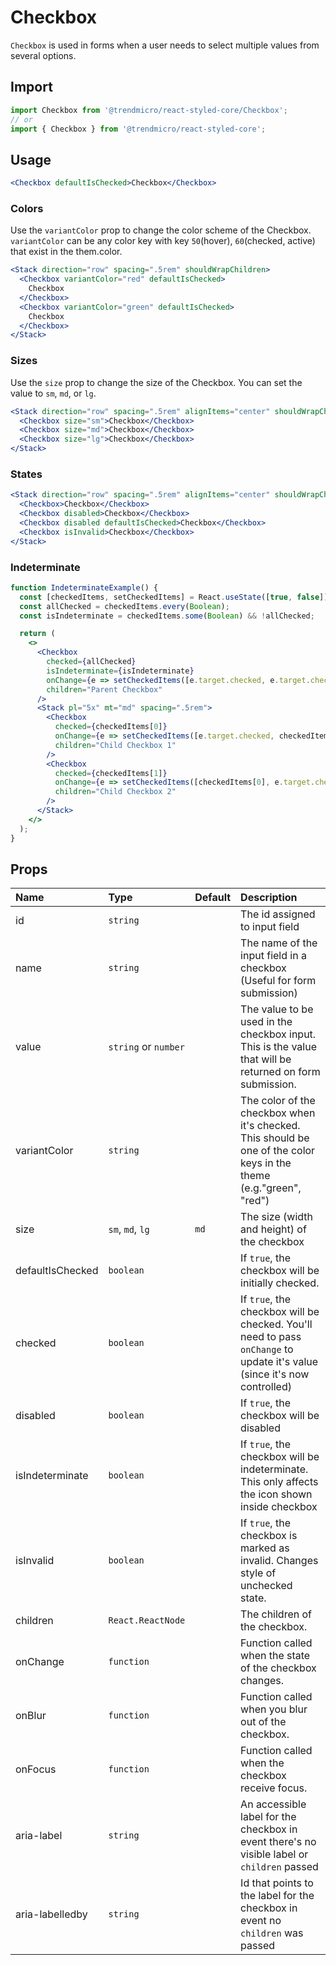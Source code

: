 # Checkbox

`Checkbox` is used in forms when a user needs to select multiple values from several options.

## Import

```js
import Checkbox from '@trendmicro/react-styled-core/Checkbox';
// or
import { Checkbox } from '@trendmicro/react-styled-core';
```

## Usage

```jsx
<Checkbox defaultIsChecked>Checkbox</Checkbox>
```

### Colors

Use the `variantColor` prop to change the color scheme of the Checkbox. `variantColor` can be any color key with key `50`(hover), `60`(checked, active) that exist in the them.color.

```jsx
<Stack direction="row" spacing=".5rem" shouldWrapChildren>
  <Checkbox variantColor="red" defaultIsChecked>
    Checkbox
  </Checkbox>
  <Checkbox variantColor="green" defaultIsChecked>
    Checkbox
  </Checkbox>
</Stack>
```

### Sizes

Use the `size` prop to change the size of the Checkbox. You can set the value to `sm`, `md`, or `lg`.

```jsx
<Stack direction="row" spacing=".5rem" alignItems="center" shouldWrapChildren>
  <Checkbox size="sm">Checkbox</Checkbox>
  <Checkbox size="md">Checkbox</Checkbox>
  <Checkbox size="lg">Checkbox</Checkbox>
</Stack>
```

### States

```jsx
<Stack direction="row" spacing=".5rem" alignItems="center" shouldWrapChildren>
  <Checkbox>Checkbox</Checkbox>
  <Checkbox disabled>Checkbox</Checkbox>
  <Checkbox disabled defaultIsChecked>Checkbox</Checkbox>
  <Checkbox isInvalid>Checkbox</Checkbox>
</Stack>
```

### Indeterminate

```jsx
function IndeterminateExample() {
  const [checkedItems, setCheckedItems] = React.useState([true, false]);
  const allChecked = checkedItems.every(Boolean);
  const isIndeterminate = checkedItems.some(Boolean) && !allChecked;

  return (
    <>
      <Checkbox
        checked={allChecked}
        isIndeterminate={isIndeterminate}
        onChange={e => setCheckedItems([e.target.checked, e.target.checked])}
        children="Parent Checkbox"
      />
      <Stack pl="5x" mt="md" spacing=".5rem">
        <Checkbox
          checked={checkedItems[0]}
          onChange={e => setCheckedItems([e.target.checked, checkedItems[1]])}
          children="Child Checkbox 1"
        />
        <Checkbox
          checked={checkedItems[1]}
          onChange={e => setCheckedItems([checkedItems[0], e.target.checked])}
          children="Child Checkbox 2"
        />
      </Stack>
    </>
  );
}
```

## Props

| Name | Type | Default | Description |
| :--- | :--- | :------ | :---------- |
| id | `string` | | The id assigned to input field |
| name | `string` | | The name of the input field in a checkbox (Useful for form submission) |
| value | `string` or `number` | | The value to be used in the checkbox input. This is the value that will be returned on form submission. |
| variantColor | `string` | | The color of the checkbox when it's checked. This should be one of the color keys in the theme (e.g."green", "red") |
| size | `sm`, `md`, `lg` | `md` | The size (width and height) of the checkbox |
| defaultIsChecked | `boolean` | | If `true`, the checkbox will be initially checked. |
| checked | `boolean` | | If `true`, the checkbox will be checked. You'll need to pass `onChange` to update it's value (since it's now controlled) |
| disabled | `boolean` | | If `true`, the checkbox will be disabled |
| isIndeterminate | `boolean` | | If `true`, the checkbox will be indeterminate. This only affects the icon shown inside checkbox |
| isInvalid | `boolean` | | If `true`, the checkbox is marked as invalid. Changes style of unchecked state. |
| children | `React.ReactNode` | | The children of the checkbox. |
| onChange | `function` | | Function called when the state of the checkbox changes. |
| onBlur | `function` | | Function called when you blur out of the checkbox. |
| onFocus | `function` | | Function called when the checkbox receive focus. |
| aria-label | `string` | | An accessible label for the checkbox in event there's no visible label or `children` passed |
| aria-labelledby | `string` | | Id that points to the label for the checkbox in event no `children` was passed |
